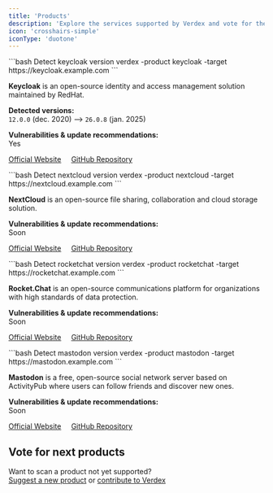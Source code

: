```yaml
---
title: 'Products'
description: 'Explore the services supported by Verdex and vote for the next ones.'
icon: 'crosshairs-simple'
iconType: 'duotone'
---
```



<Update label="keycloak">
  ```bash Detect keycloak version
  verdex -product keycloak -target https://keycloak.example.com
  ```

  **Keycloak** is an open-source identity and access management solution maintained by RedHat.

  **Detected versions:**  
  `12.0.0` (dec. 2020) --> `26.0.8` (jan. 2025)

  **Vulnerabilities & update recommendations:**  
  <Icon icon="check" iconType="duotone" /> Yes

  [Official Website](https://www.keycloak.org)     [GitHub Repository](https://github.com/keycloak/keycloak)
</Update>

<Update label="nextcloud">
  ```bash Detect nextcloud version
  verdex -product nextcloud -target https://nextcloud.example.com
  ```

  **NextCloud** is an open-source file sharing, collaboration and cloud storage solution.

  **Vulnerabilities & update recommendations:**  
  <Icon icon="hourglass" iconType="duotone" /> Soon

  [Official Website](https://nextcloud.com)     [GitHub Repository](https://github.com/nextcloud)
</Update>

<Update label="rocketchat">
  ```bash Detect rocketchat version
  verdex -product rocketchat -target https://rocketchat.example.com
  ```

  **Rocket.Chat** is an open-source communications platform for organizations with high standards of data protection.

  **Vulnerabilities & update recommendations:**  
  <Icon icon="hourglass" iconType="duotone" /> Soon

  [Official Website](https://www.rocket.chat)     [GitHub Repository](https://github.com/RocketChat)
</Update>

<Update label="mastodon">
  ```bash Detect mastodon version
  verdex -product mastodon -target https://mastodon.example.com
  ```

  **Mastodon** is a free, open-source social network server based on ActivityPub where users can follow friends and discover new ones.

  **Vulnerabilities & update recommendations:**  
  <Icon icon="hourglass" iconType="duotone" /> Soon

  [Official Website](https://joinmastodon.org)     [GitHub Repository](https://github.com/mastodon)
</Update>

## Vote for next products

<CardGroup cols={2}>
  <ProductsVotes />
</CardGroup>

Want to scan a product not yet supported?  
[Suggest a new product](https://github.com/verdexlab/verdex/issues/new?assignees=&labels=product-suggestion&projects=&template=suggest-product.yml) 
or [contribute to Verdex](/contribute)
